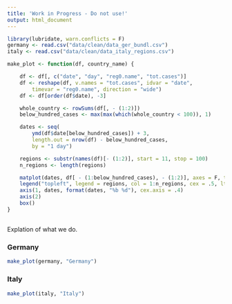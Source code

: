 ```yaml
---
title: 'Work in Progress - Do not use!'
output: html_document
---
```



```r
library(lubridate, warn.conflicts = F)
germany <- read.csv("data/clean/data_ger_bundl.csv")
italy <- read.csv("data/clean/data_italy_regions.csv")

make_plot <- function(df, country_name) {

    df <- df[, c("date", "day", "reg0.name", "tot.cases")]
    df <- reshape(df, v.names = "tot.cases", idvar = "date",
        timevar = "reg0.name", direction = "wide")
    df <- df[order(df$date), -3]

    whole_country <- rowSums(df[, - (1:2)])
    below_hundred_cases <- max(max(which(whole_country < 100)), 1)

    dates <- seq(
        ymd(df$date[below_hundred_cases]) + 3,
        length.out = nrow(df) - below_hundred_cases,
        by = "1 day")

    regions <- substr(names(df)[- (1:2)], start = 11, stop = 100)
    n_regions <- length(regions)

    matplot(dates, df[ - (1:below_hundred_cases), - (1:2)], axes = F, type = "l", col = 1:n_regions, lty = 1:n_regions, xlab = "Date", ylab = "Total cases", log = "y", main = paste0("Spread of COVID-19 in regions of ", country_name))
    legend("topleft", legend = regions, col = 1:n_regions, cex = .5, lty = 1:n_regions)
    axis(1, dates, format(dates, "%b %d"), cex.axis = .4)
    axis(2)
    box()
}

```

## {.tabset .tabset-fade}

Explation of what we do.

### Germany

```r
make_plot(germany, "Germany")
```

### Italy

```r
make_plot(italy, "Italy")
```

##
